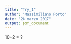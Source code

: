 ---
title: "Try_1"
author: "Massimiliano Porto"
date: "28 marzo 2017"
output: pdf_document
---

10+2 = ?
